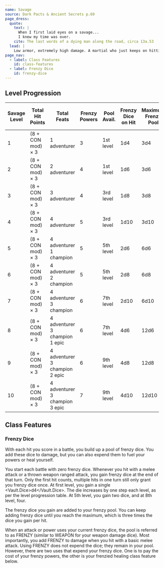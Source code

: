 ```yaml
---
name: Savage
source: Dark Pacts & Ancient Secrets p.69
page_dress:
  quote:
    text: |
      When I first laid eyes on a savage...
      I knew my time was over.
    cite: The last words of a dying man along the road, circa 13a.53
  lead: |
    Low armor, extremely high damage. A martial who just keeps on hitting—literally.
page_nav:
  - label: Class Features
    id: class-features
  - label: Frenzy Dice
    id: frenzy-dice
---
```


## Level Progression

| Savage Level | Total Hit Points        | Total Feats                              | Frenzy Powers | Pool Avail. | Frenzy Dice on Hit | Maximum Frenzy Pool | Level-Up Ability Bonuses | Ability Score Damage Bonus |
| ------------ | ----------------------- | ---------------------------------------- | ------------- | ----------- | ------------------ | ------------------- | ------------------------ | -------------------------- |
| 1            | (8 + CON mod) &times; 3 | 1 adventurer                             | 3             | 1st level   | 1d4                | 3d4                 |                          | ability modifier           |
| 2            | (8 + CON mod) &times; 3 | 2 adventurer                             | 4             | 1st level   | 1d6                | 3d6                 |                          | ability modifier           |
| 3            | (8 + CON mod) &times; 3 | 3 adventurer                             | 4             | 3rd level   | 1d8                | 3d8                 |                          | ability modifier           |
| 4            | (8 + CON mod) &times; 3 | 4 adventurer                             | 5             | 3rd level   | 1d10               | 3d10                | +1 to 3 abilities        | ability modifier           |
| 5            | (8 + CON mod) &times; 3 | 4 adventurer<br />1 champion             | 5             | 5th level   | 2d6                | 6d6                 |                          | 2 &times; ability modifier |
| 6            | (8 + CON mod) &times; 3 | 4 adventurer<br />2 champion             | 5             | 5th level   | 2d8                | 6d8                 |                          | 2 &times; ability modifier |
| 7            | (8 + CON mod) &times; 3 | 4 adventurer<br />3 champion             | 6             | 7th level   | 2d10               | 6d10                | +1 to 3 abilities        | 2 &times; ability modifier |
| 8            | (8 + CON mod) &times; 3 | 4 adventurer<br />3 champion<br />1 epic | 6             | 7th level   | 4d6                | 12d6                |                          | 3 &times; ability modifier |
| 9            | (8 + CON mod) &times; 3 | 4 adventurer<br />3 champion<br />2 epic | 6             | 9th level   | 4d8                | 12d8                |                          | 3 &times; ability modifier |
| 10           | (8 + CON mod) &times; 3 | 4 adventurer<br />3 champion<br />3 epic | 7             | 9th level   | 4d10               | 12d10               | +1 to 3 abilities        | 3 &times; ability modifier |

## Class Features

### Frenzy Dice

With each hit you score in a battle, you build up a pool of frenzy dice.
You add these dice to damage, but you can also expend them to fuel your powers or heal yourself.

You start each battle with zero frenzy dice.
Whenever you hit with a melee attack or a thrown weapon ranged attack, you gain frenzy dice at the end of that turn.
Only the first hit counts, multiple hits in one turn still only grant you frenzy dice once.
At first level, you gain a single <Vault.Dice>d4</Vault.Dice>.
The die increases by one step each level, as per the level progression table.
At 5th level, you gain two dice, and at 8th level, four.

The frenzy dice you gain are added to your frenzy pool.
You can keep adding frenzy dice until you reach the maximum, which is three times the dice you gain per hit.

When an attack or power uses your current frenzy dice, the pool is referred to as FRENZY (similar to WEAPON for your weapon damage dice).
Most importantly, you add FRENZY to damage when you hit with a basic melee attack.
Using FRENZY does not expend the dice; they remain in your pool.
However, there are two uses that expend your frenzy dice.
One is to pay the cost of your frenzy powers, the other is your frenzied healing class feature below.
